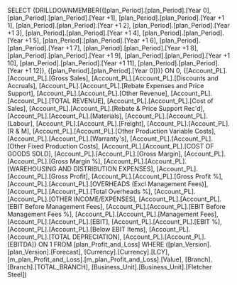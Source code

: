 SELECT {DRILLDOWNMEMBER({[plan_Period].[plan_Period].[Year 0], [plan_Period].[plan_Period].[Year +1], [plan_Period].[plan_Period].[Year +1 1], [plan_Period].[plan_Period].[Year +1 2], [plan_Period].[plan_Period].[Year +1 3], [plan_Period].[plan_Period].[Year +1 4], [plan_Period].[plan_Period].[Year +1 5], [plan_Period].[plan_Period].[Year +1 6], [plan_Period].[plan_Period].[Year +1 7], [plan_Period].[plan_Period].[Year +1 8], [plan_Period].[plan_Period].[Year +1 9], [plan_Period].[plan_Period].[Year +1 10], [plan_Period].[plan_Period].[Year +1 11], [plan_Period].[plan_Period].[Year +1 12]}, {[plan_Period].[plan_Period].[Year 0]})} ON 0, {[Account_PL].[Account_PL].[Gross Sales], [Account_PL].[Account_PL].[Discounts and Accruals], [Account_PL].[Account_PL].[Rebate Expenses and Price Support], [Account_PL].[Account_PL].[Other Revenue], [Account_PL].[Account_PL].[TOTAL REVENUE], [Account_PL].[Account_PL].[Cost of Sales], [Account_PL].[Account_PL].[Rebate & Price Support Rec'd], [Account_PL].[Account_PL].[Materials], [Account_PL].[Account_PL].[Labour], [Account_PL].[Account_PL].[Freight], [Account_PL].[Account_PL].[R & M], [Account_PL].[Account_PL].[Other Production Variable Costs], [Account_PL].[Account_PL].[Warranty's], [Account_PL].[Account_PL].[Other Fixed Production Costs], [Account_PL].[Account_PL].[COST OF GOODS SOLD], [Account_PL].[Account_PL].[Gross Margin], [Account_PL].[Account_PL].[Gross Margin %], [Account_PL].[Account_PL].[WAREHOUSING AND DISTRIBUTION EXPENSES], [Account_PL].[Account_PL].[Gross Profit], [Account_PL].[Account_PL].[Gross Profit %], [Account_PL].[Account_PL].[OVERHEADS (Excl Management Fees)], [Account_PL].[Account_PL].[Total Overheads %], [Account_PL].[Account_PL].[OTHER INCOME/EXPENSES], [Account_PL].[Account_PL].[EBIT Before Management Fees], [Account_PL].[Account_PL].[EBIT Before Management Fees %], [Account_PL].[Account_PL].[Management Fees], [Account_PL].[Account_PL].[EBIT], [Account_PL].[Account_PL].[EBIT %], [Account_PL].[Account_PL].[Below EBIT Items], [Account_PL].[Account_PL].[TOTAL DEPRECIATION], [Account_PL].[Account_PL].[EBITDA]} ON 1 FROM [plan_Profit_and_Loss] WHERE ([plan_Version].[plan_Version].[Forecast], [Currency].[Currency].[LCY], [m_plan_Profit_and_Loss].[m_plan_Profit_and_Loss].[Value], [Branch].[Branch].[TOTAL_BRANCH], [Business_Unit].[Business_Unit].[Fletcher Steel])
